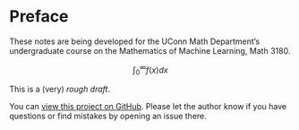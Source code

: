# Preface {.unnumbered}

These notes are being developed for the UConn Math Department's undergraduate course on the Mathematics of Machine Learning, Math 3180.

::: {.hidden}

$$ \int_{0}^{\infty} f(x) dx $$

:::

This is a (very) *rough draft*.  

You can [view this project on GitHub](https://github.com/jeremy9959/Mathematics-for-Machine-Learning).
Please let the author know if you have questions or find mistakes by opening an issue there.